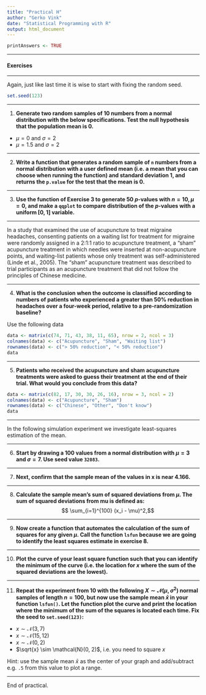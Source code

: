 ```yaml
---
title: "Practical H"
author: "Gerko Vink"
date: "Statistical Programming with R"
output: html_document
---
```


```r
printAnswers <- TRUE
```

---

#### Exercises

---

Again, just like last time it is wise to start with fixing the random seed.

```r
set.seed(123)
```

---

1. **Generate two random samples of 10 numbers from a normal distribution with the below specifications. Test the null hypothesis that the population mean is 0.**

- $\mu = 0$ and $\sigma = 2$
- $\mu = 1.5$ and $\sigma = 2$

---

2. **Write a function that generates a random sample of `n` numbers from a normal distribution with a user defined mean (i.e. a mean that you can choose when running the function) and standard deviation 1, and returns the `p.value` for the test that the mean is 0.**

---

3. **Use the function of Exercise 3 to generate 50 $p$-values with $n=10,\mu=0$, and make a `qqplot` to compare distribution of the $p$-values with a uniform $[0,1]$ variable.**

---

In a study that examined the use of acupuncture to treat migraine headaches, consenting patients on a waiting list for treatment for migraine were randomly assigned in a 2:1:1 ratio to acupuncture treatment, a "sham" acupuncture treatment in which needles were inserted at non-acupuncture points, and waiting-list patients whose only treatment was self-administered (Linde et al., 2005). The "sham" acupuncture treatment was described to trial participants as an acupuncture treatment that did not follow the principles of Chinese medicine. 

---

4. **What is the conclusion when the outcome is classified according to numbers of patients who experienced a greater than 50% reduction in headaches over a four-week period, relative to a pre-randomization baseline?**

Use the following data
```r
data <- matrix(c(74, 71, 43, 38, 11, 65), nrow = 2, ncol = 3)
colnames(data) <- c("Acupuncture", "Sham", "Waiting list")
rownames(data) <- c("> 50% reduction", "< 50% reduction")
data
```

---

5. **Patients who received the acupuncture and sham acupuncture treatments were asked to guess their treatment at the end of their trial. What would you conclude from this data?**

```r
data <- matrix(c(82, 17, 30, 30, 26, 16), nrow = 3, ncol = 2)
colnames(data) <- c("Acupuncture", "Sham")
rownames(data) <- c("Chinese", "Other", "Don't know")
data
```


---

In the following simulation experiment we investigate least-squares estimation of the mean.

---

6. **Start by drawing a 100 values from a normal distribution with $\mu = 3$ and $\sigma = 7$. Use seed value `32083`.**

---

7. **Next, confirm that the sample mean of the values in x is near 4.166.**

---

8. **Calculate the sample mean's sum of squared deviations from $\mu$. The sum of squared deviations from mu is defined as: **
$$ \sum_{i=1}^{100} (x_i - \mu)^2,$$

---

9. **Now create a function that automates the calculation of the sum of squares for any given $\mu$. Call the function `lsfun` because we are going to identify the least squares estimate in exercise 8.**

---

10. **Plot the curve of your least square function such that you can identify the minimum of the curve (i.e. the location for $x$ where the sum of the squared deviations are the lowest).**

---

11. **Repeat the experiment from 10 with the following $X \sim \mathcal{N}(\mu, \sigma^2)$ normal samples of length $n=100$, but now use the sample mean $\bar{x}$ in your function `lsfun()`. Let the function plot the curve and print the location where the minimum of the sum of the squares is located each time. Fix the seed to `set.seed(123)`:**

- $x \sim \mathcal{N}(3, 7)$
- $x \sim \mathcal{N}(15, 12)$
- $x \sim \mathcal{N}(0, 2)$
- $\sqrt{x} \sim \mathcal{N}(0, 2)$, i.e. you need to square $x$

Hint: use the sample mean $\bar{x}$ as the center of your graph and add/subtract e.g. `.5` from this value to plot a range.

---

End of practical. 

